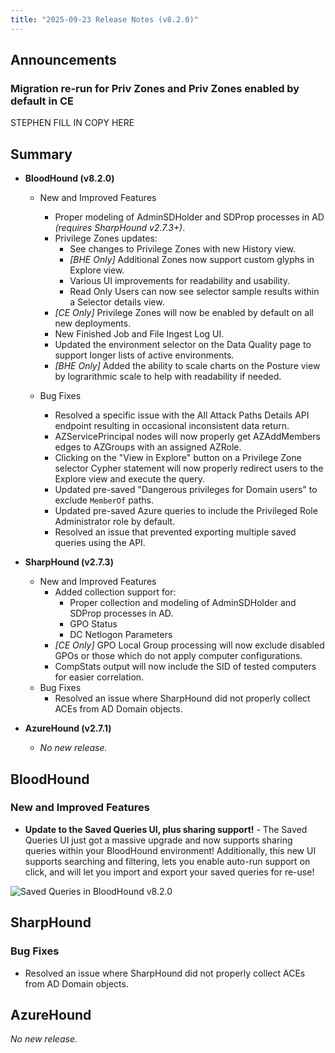 ```yaml
---
title: "2025-09-23 Release Notes (v8.2.0)"
---
```


## Announcements

### Migration re-run for Priv Zones and Priv Zones enabled by default in CE
STEPHEN FILL IN COPY HERE


## Summary

- **BloodHound (v8.2.0)**
  - New and Improved Features
    - Proper modeling of AdminSDHolder and SDProp processes in AD _(requires SharpHound v2.7.3+)_.
    - Privilege Zones updates:
      - See changes to Privilege Zones with new History view.
      - _[BHE Only]_ Additional Zones now support custom glyphs in Explore view.
      - Various UI improvements for readability and usability.
      - Read Only Users can now see selector sample results within a Selector details view.
    - _[CE Only]_ Privilege Zones will now be enabled by default on all new deployments.
    - New Finished Job and File Ingest Log UI.
    - Updated the environment selector on the Data Quality page to support longer lists of active environments.
    - _[BHE Only]_ Added the ability to scale charts on the Posture view by lograrithmic scale to help with readability if needed.

  - Bug Fixes
    - Resolved a specific issue with the All Attack Paths Details API endpoint resulting in occasional inconsistent data return.
    - AZServicePrincipal nodes will now properly get AZAddMembers edges to AZGroups with an assigned AZRole.
    - Clicking on the "View in Explore" button on a Privilege Zone selector Cypher statement will now properly redirect users to the Explore view and execute the query.
    - Updated pre-saved "Dangerous privileges for Domain users" to exclude `MemberOf` paths.
    - Updated pre-saved Azure queries to include the Privileged Role Administrator role by default.
    - Resolved an issue that prevented exporting multiple saved queries using the API.

- **SharpHound (v2.7.3)**
  - New and Improved Features
    - Added collection support for:
      - Proper collection and modeling of AdminSDHolder and SDProp processes in AD.
      - GPO Status
      - DC Netlogon Parameters
    - _[CE Only]_ GPO Local Group processing will now exclude disabled GPOs or those which do not apply computer configurations.
    - CompStats output will now include the SID of tested computers for easier correlation.
  - Bug Fixes
    - Resolved an issue where SharpHound did not properly collect ACEs from AD Domain objects.

- **AzureHound (v2.7.1)**
  - _No new release._

## BloodHound

### New and Improved Features

- **Update to the Saved Queries UI, plus sharing support!** - The Saved Queries UI just got a massive upgrade and now supports sharing queries within your BloodHound environment! Additionally, this new UI supports searching and filtering, lets you enable auto-run support on click, and will let you import and export your saved queries for re-use!
<Frame>
  <img src="/images/release_notes/8_2_0/8_2_saved_queries.gif" alt="Saved Queries in BloodHound v8.2.0"/>
</Frame>

## SharpHound

### Bug Fixes

- Resolved an issue where SharpHound did not properly collect ACEs from AD Domain objects.

## AzureHound

_No new release._
